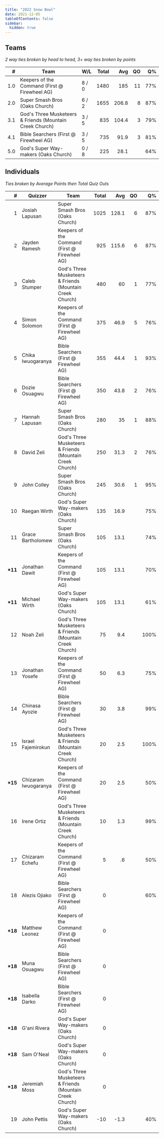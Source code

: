 ```yaml
---
title: "2022 Snow Bowl"
date: 2021-12-05
tableOfContents: false
sidebar:
  hidden: true
---
```


## Teams

*2 way ties broken by head to head, 3+ way ties broken by points*

|    # | Team                                                     | W/L   | Total |   Avg |   QO |   Q% |
| ---: | -------------------------------------------------------- | ----- | ----: | ----: | ---: | ---: |
|  1.0 | Keepers of the Command (First @ Firewheel AG)            | 8 / 0 |  1480 |   185 |   11 |  77% |
|  2.0 | Super Smash Bros (Oaks Church)                           | 6 / 2 |  1655 | 206.8 |    8 |  87% |
|  3.1 | God's Three Musketeers & Friends (Mountain Creek Church) | 3 / 5 |   835 | 104.4 |    3 |  79% |
|  4.1 | Bible Searchers (First @ Firewheel AG)                   | 3 / 5 |   735 |  91.9 |    3 |  81% |
|  5.0 | God's Super Way-makers (Oaks Church)                     | 0 / 8 |   225 |  28.1 |      |  64% |

## Individuals

*Ties broken by Average Points then Total Quiz Outs*

|        # | Quizzer              | Team                                                     | Total |   Avg |   QO |   Q% |
| -------: | -------------------- | -------------------------------------------------------- | ----: | ----: | ---: | ---: |
|        1 | Josiah Lapusan       | Super Smash Bros (Oaks Church)                           |  1025 | 128.1 |    6 |  87% |
|        2 | Jayden Ramesh        | Keepers of the Command (First @ Firewheel AG)            |   925 | 115.6 |    6 |  87% |
|        3 | Caleb Stumper        | God's Three Musketeers & Friends (Mountain Creek Church) |   480 |    60 |    1 |  77% |
|        4 | Simon Solomon        | Keepers of the Command (First @ Firewheel AG)            |   375 |  46.9 |    5 |  76% |
|        5 | Chika Iwuogaranya    | Bible Searchers (First @ Firewheel AG)                   |   355 |  44.4 |    1 |  93% |
|        6 | Dozie Osuagwu        | Bible Searchers (First @ Firewheel AG)                   |   350 |  43.8 |    2 |  76% |
|        7 | Hannah Lapusan       | Super Smash Bros (Oaks Church)                           |   280 |    35 |    1 |  88% |
|        8 | David Zeli           | God's Three Musketeers & Friends (Mountain Creek Church) |   250 |  31.3 |    2 |  76% |
|        9 | John Colley          | Super Smash Bros (Oaks Church)                           |   245 |  30.6 |    1 |  95% |
|       10 | Raegan Wirth         | God's Super Way-makers (Oaks Church)                     |   135 |  16.9 |      |  75% |
|       11 | Grace Bartholomew    | Super Smash Bros (Oaks Church)                           |   105 |  13.1 |      |  74% |
| **\*11** | Jonathan Dawit       | Keepers of the Command (First @ Firewheel AG)            |   105 |  13.1 |      |  70% |
| **\*11** | Michael Wirth        | God's Super Way-makers (Oaks Church)                     |   105 |  13.1 |      |  61% |
|       12 | Noah Zeli            | God's Three Musketeers & Friends (Mountain Creek Church) |    75 |   9.4 |      | 100% |
|       13 | Jonathan Yosefe      | Keepers of the Command (First @ Firewheel AG)            |    50 |   6.3 |      |  75% |
|       14 | Chinasa Ayozie       | Bible Searchers (First @ Firewheel AG)                   |    30 |   3.8 |      |  99% |
|       15 | Israel Fajemirokun   | God's Three Musketeers & Friends (Mountain Creek Church) |    20 |   2.5 |      | 100% |
| **\*15** | Chizaram Iwuogaranya | Keepers of the Command (First @ Firewheel AG)            |    20 |   2.5 |      |  50% |
|       16 | Irene Ortiz          | God's Three Musketeers & Friends (Mountain Creek Church) |    10 |   1.3 |      |  99% |
|       17 | Chizaram Echefu      | Keepers of the Command (First @ Firewheel AG)            |     5 |    .6 |      |  50% |
|       18 | Alezis Ojiako        | Bible Searchers (First @ Firewheel AG)                   |     0 |       |      |  60% |
| **\*18** | Matthew Leonez       | Keepers of the Command (First @ Firewheel AG)            |     0 |       |      |      |
| **\*18** | Muna Osuagwu         | Bible Searchers (First @ Firewheel AG)                   |     0 |       |      |      |
| **\*18** | Isabella Darko       | Bible Searchers (First @ Firewheel AG)                   |     0 |       |      |      |
| **\*18** | G'ani Rivera         | God's Super Way-makers (Oaks Church)                     |     0 |       |      |      |
| **\*18** | Sam O'Neal           | God's Super Way-makers (Oaks Church)                     |     0 |       |      |      |
| **\*18** | Jeremiah Moss        | God's Three Musketeers & Friends (Mountain Creek Church) |     0 |       |      |      |
|       19 | John Pettis          | God's Super Way-makers (Oaks Church)                     |   -10 |  -1.3 |      |  40% |

